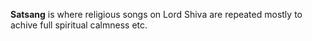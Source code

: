 '''Satsang''' is where religious songs on Lord Shiva are repeated mostly to achive full spiritual calmness etc.